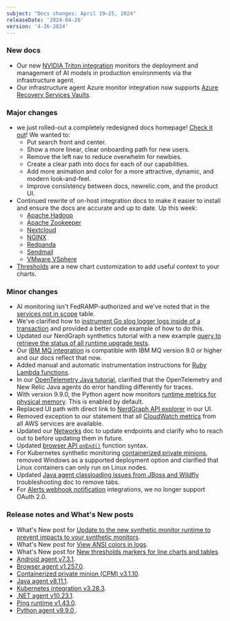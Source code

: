 ```yaml
---
subject: "Docs changes: April 19–25, 2024"
releaseDate: '2024-04-26'
version: '4-26-2024'
---
```


### New docs

* Our new [NVIDIA Triton integration](/docs/infrastructure/host-integrations/host-integrations-list/nvidia-triton-integration) monitors the deployment and management of AI models in production environments via the infrastructure agent.
* Our infrastructure agent Azure monitor integration now supports [Azure Recovery Services Vaults](/docs/infrastructure/microsoft-azure-integrations/azure-integrations-list/azure-recovery-services-vaults-monitoring-integration).

### Major changes

* we just rolled-out a completely redesigned docs homepage! [Check it out](https://docs.newrelic.com/)! We wanted to:
    * Put search front and center.
    * Show a more linear, clear onboarding path for new users.
    * Remove the left nav to reduce overwhelm for newbies.
    * Create a clear path into docs for each of our capabilities.
    * Add more animation and color for a more attractive, dynamic, and modern look-and-feel.
    * Improve consistency between docs, newrelic.com, and the product UI.
* Continued rewrite of on-host integration docs to make it easier to install and ensure the docs are accurate and up to date. Up this week:
    * [Apache Hadoop](/docs/infrastructure/host-integrations/host-integrations-list/apache-hadoop-monitoring-integration/)
    * [Apache Zookeeper](docs/infrastructure/host-integrations/host-integrations-list/zookeeper-monitoring-integration/)
    * [Nextcloud](/docs/infrastructure/host-integrations/host-integrations-list/nextcloud-integration/)
    * [NGINX](/install/nginx/)
    * [Redpanda](/docs/infrastructure/host-integrations/host-integrations-list/redpanda-integration/)
    * [Sendmail](/docs/infrastructure/host-integrations/host-integrations-list/sendmail-monitoring-integration/)
    * [VMware VSphere](/install/vsphere/)
* [Thresholds](/docs/query-your-data/explore-query-data/use-charts/use-your-charts/#thresholds) are a new chart customization to add useful context to your charts.

### Minor changes

* AI monitoring isn't FedRAMP-authorized and we've noted that in the [services not in scope](/docs/security/security-privacy/compliance/certificates-standards-regulations/fedramp-moderate/#not-scope) table.
* We've clarified how to [instrument Go slog logger logs inside of a transaction](/docs/logs/logs-context/configure-logs-context-go) and provided a better code example of how to do this.
* Updated our NerdGraph synthetics tutorial with a new example [query to retrieve the status of all runtime upgrade tests](/docs/apis/nerdgraph/examples/nerdgraph-synthetics-tutorial/#query-runtime-upgrade-status).
* Our [IBM MQ integration](/install/ibm-mq/) is compatible with IBM MQ version 9.0 or higher and our docs reflect that now.
* Added manual and automatic instrumentation instructions for [Ruby Lambda functions](/docs/serverless-function-monitoring/aws-lambda-monitoring/enable-lambda-monitoring/enable-serverless-monitoring-aws-lambda-layerless/#ruby).
* In our [OpenTelemetry Java tutorial](/docs/more-integrations/open-source-telemetry-integrations/opentelemetry/get-started/opentelemetry-tutorial-java/#traces), clarified that the OpenTelemetry and New Relic Java agents do error handling differently for traces.
* With version 9.9.0, the Python agent now monitors [runtime metrics for physical memory](/docs/apm/agents/python-agent/configuration/python-agent-configuration/#runtime-metrics). This is enabled by default.
* Replaced UI path with direct link to [NerdGraph API explorer](/docs/apis/nerdgraph/get-started/nerdgraph-explorer/#set-up) in our UI.
* Removed exception to our statement that all [CloudWatch metrics](/docs/infrastructure/amazon-integrations/connect/aws-metric-stream) from all AWS services are available.
* Updated our [Networks](/docs/new-relic-solutions/get-started/networks) doc to update endpoints and clarify who to reach out to before updating them in future.
* Updated [browser API `onEnd()`](/docs/browser/new-relic-browser/browser-apis/onend) function syntax.
* For Kubernetes synthetic monitoring [containerized private minions](/docs/synthetics/synthetic-monitoring/private-locations/install-containerized-private-minions-cpms), removed Windows as a supported deployment option and clarified that Linux containers can only run on Linux nodes.
* Updated [Java agent classloading issues from JBoss and Wildfly](/docs/apm/agents/java-agent/troubleshooting/classloading-issues-from-jboss-and-wildfly) troubleshooting doc to remove tabs.
* For [Alerts webhook notification](/docs/alerts-applied-intelligence/notifications/notification-integrations/#set-webhook-destination) integrations, we no longer support OAuth 2.0.

### Release notes and What's New posts

* What's New post for [Update to the new synthetic monitor runtime to prevent impacts to your synthetic monitors](/whats-new/2024/04/whats-new-04-09-eol-synthetics-runtime-cpm).
* What's New post for [View ANSI colors in logs](/whats-new/2024/04/whats-new-04-19-ansi-color-codes-in-logs).
* What's New post for [New thresholds markers for line charts and tables](/whats-new/2024/04/whats-new-04-22-dashboard-thresholds)
* [Android agent v7.3.1](/docs/release-notes/mobile-release-notes/android-release-notes/android-731).
* [Browser agent v1.257.0](/docs/release-notes/new-relic-browser-release-notes/browser-agent-release-notes/browser-agent-v1.257.0/).
* [Containerized private minion (CPM) v3.1.10](/docs/release-notes/synthetics-release-notes/containerized-private-minions-release-notes/containerized-private-minion-cpm-3110).
* [Java agent v8.11.1](/docs/release-notes/agent-release-notes/java-release-notes/java-agent-8111).
* [Kubernetes integration v3.28.3](/docs/release-notes/infrastructure-release-notes/kubernetes-integration-release-notes/kubernetes-integration-3-28-3).
* [.NET agent v10.23.1](/docs/release-notes/agent-release-notes/net-release-notes/net-agent-10-23-1).
* [Ping runtime v1.43.0](/docs/release-notes/synthetics-release-notes/ping-runtime-release-notes/ping-runtime-1.43.0).
* [Python agent v9.9.0 ](/docs/release-notes/agent-release-notes/python-release-notes/python-agent-90900).





